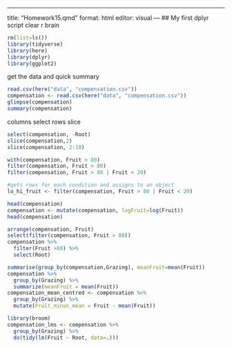 ------------------------------------------------------------------------

title: "Homework15.qmd" format: html editor: visual --- \## My first dplyr script clear r brain

```r
rm(list=ls())
library(tidyverse)
library(here)
library(dplyr)
library(ggplot2)
```

get the data and quick summary

```r
read.csv(here("data", "compensation.csv"))
compensation <- read.csv(here("data", "compensation.csv"))
glimpse(compensation)
summary(compensation)
```

columns select rows slice

```r
select(compensation, -Root)
slice(compensation,2)
slice(compensation, 2:10)
```

```r
with(compensation, Fruit > 80)
filter(compensation, Fruit > 80)
filter(compensation, Fruit > 80 | Fruit < 20)
```

```r
#gets rows for each condition and assigns to an object 
lo_hi_fruit <- filter(compensation, Fruit > 80 | Fruit < 20)
```

```r
head(compensation)
compensation <- mutate(compensation, logFruit=log(Fruit))
head(compensation)
```

```r
arrange(compensation, Fruit)
select(filter(compensation, Fruit > 80))
compensation %>%
  filter(Fruit >80) %>%
  select(Root)

```

```r
summarise(group_by(compensation,Grazing), meanFruit=mean(Fruit))
compensation %>%
  group_by(Grazing) %>%
  summarize(meanFruit = mean(Fruit))
compensation_mean_centred <- compensation %>%
  group_by(Grazing) %>%
  mutate(Fruit_minus_mean = Fruit - mean(Fruit))


```

```r
library(broom)
compensation_lms <- compensation %>%
  group_by(Grazing) %>%
  do(tidy(lm(Fruit ~ Root, data=.)))
```
